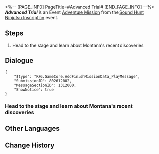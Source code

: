 <%-- [PAGE_INFO]
PageTitle=#Advanced Trial#
[END_PAGE_INFO] --%>
{{Stub|Dialogue.}}
{{Mission Infobox
|id            = 8026120
|title         = 
|image         = <!--Mission Advanced Trial.png-->
|type          = Adventure
|event_name    = Sound Hunt Ninjutsu Inscription
|chapter       = Sound Hunt Ninjutsu Inscription
|requirements  = [[Adventure Mission]] ''[[Sound Hunt: Epilogue]]'' completed
|summary       = <!--official mission summary from Fate's Atlas-->
|characters    = Trailblazer
|startLocation = [[Penacony]] - [[Penacony Paperfold University College]]
|world         = Penacony
|area          = Penacony Paperfold University College
|prev          = Sound Hunt: Epilogue
|next          = 
|rewards       = Credit*5,000
}}
'''''Advanced Trial''''' is an Event [[Adventure Mission]] from the [[Sound Hunt Ninjutsu Inscription]] event.

==Steps==
# Head to the stage and learn about Montana's recent discoveries

<!--
==Gameplay Notes==

--><!--
==Trial Character==

-->
==Dialogue==
{{Stub Dialogue}}
<pre>{
	"$type": "RPG.GameCore.AddFinishMissionData_PlayMessage",
	"SubmissionID": 802612002,
	"MessageSectionID": 1312000,
	"ShowNotice": true
}</pre>
{{Dialogue End}}

===Head to the stage and learn about Montana's recent discoveries{{subst:void|<!--802612003-->}}===
{{Mission Description|type=adventure|location=Penacony Paperfold University College|update|As the closing show concludes, your band experience is reaching its end...<br />All of a sudden, Montana says she has something to share with you. Head to the stage to hear her out.}}
{{Dialogue Start}}
{{Dialogue End}}

==Other Languages==
{{Other Languages
|en   = Advanced Trial
|zhs  = 进阶试炼
|zht  = 進階試煉
|ja   = エキスパートモード
|ko   = 고급 시련
|es   = Prueba avanzada
|fr   = Épreuve avancée
|ru   = Сложное испытание
|th   = บททดสอบขั้นสูง
|vi   = Thí Luyện Tiến Cấp
|de   = Fortgeschrittene Prüfung
|id   = Ujian Lanjutan
|pt   = Teste Avançado
}}

==Change History==
{{Change History|2.6}}

